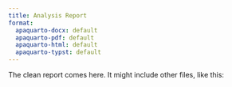 ```yaml
---
title: Analysis Report
format:
  apaquarto-docx: default
  apaquarto-pdf: default
  apaquarto-html: default
  apaquarto-typst: default
---
```


The clean report comes here. It might include other files, like this:

<!-- {{< analysis/data-analysis.qmd >}} -->
